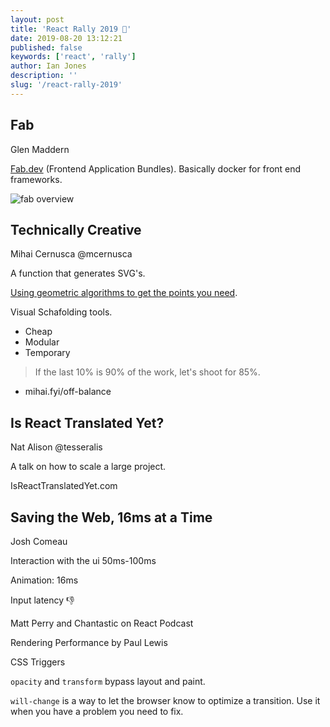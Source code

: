 ```yaml
---
layout: post
title: 'React Rally 2019 🦑'
date: 2019-08-20 13:12:21
published: false
keywords: ['react', 'rally']
author: Ian Jones
description: ''
slug: '/react-rally-2019'
---
```


## Fab

Glen Maddern

[Fab.dev](https://fab.dev) (Frontend Application Bundles). Basically docker for
front end frameworks.

![fab overview](fab-overview.png)

## Technically Creative

Mihai Cernusca @mcernusca

A function that generates SVG's.

[Using geometric algorithms to get the points you need](https://github.com/williamfiset/algorithms).

Visual Schafolding tools.

- Cheap
- Modular
- Temporary

> If the last 10% is 90% of the work, let's shoot for 85%.

- mihai.fyi/off-balance

## Is React Translated Yet?

Nat Alison @tesseralis

A talk on how to scale a large project.

IsReactTranslatedYet.com

## Saving the Web, 16ms at a Time

Josh Comeau

Interaction with the ui 50ms-100ms

Animation: 16ms

Input latency 👎

Matt Perry and Chantastic on React Podcast

Rendering Performance by Paul Lewis

CSS Triggers

`opacity` and `transform` bypass layout and paint.

`will-change` is a way to let the browser know to optimize a transition. Use it when
you have a problem you need to fix.
